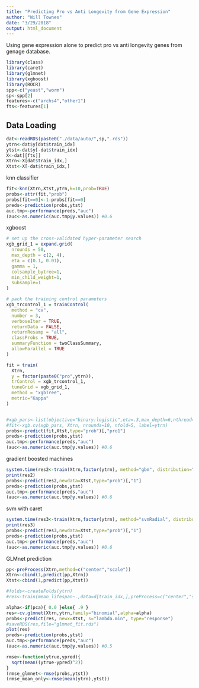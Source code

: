 ```yaml
---
title: "Predicting Pro vs Anti Longevity from Gene Expression"
author: "Will Townes"
date: "3/29/2018"
output: html_document
---
```


Using gene expression alone to predict pro vs anti longevity genes from genage database.

```r
library(class)
library(caret)
library(glmnet)
library(xgboost)
library(ROCR)
spp<-c("yeast","worm")
sp<-spp[2]
features<-c("archs4","other1")
fts<-features[1]
```

## Data Loading

```r
dat<-readRDS(paste0("./data/auto/",sp,".rds"))
ytrn<-dat$y[dat$train_idx]
ytst<-dat$y[-dat$train_idx]
X<-dat[[fts]]
Xtrn<-X[dat$train_idx,]
Xtst<-X[-dat$train_idx,]
```

knn classifier

```r
fit<-knn(Xtrn,Xtst,ytrn,k=10,prob=TRUE)
probs<-attr(fit,"prob")
probs[fit==0]<-1-probs[fit==0]
preds<-prediction(probs,ytst)
auc.tmp<-performance(preds,"auc")
(auc<-as.numeric(auc.tmp@y.values)) #0.6
```

xgboost

```r
# set up the cross-validated hyper-parameter search
xgb_grid_1 = expand.grid(
  nrounds = 50,
  max_depth = c(2, 4),
  eta = c(0.1, 0.01),
  gamma = 1,
  colsample_bytree=1,
  min_child_weight=1,
  subsample=1
)

# pack the training control parameters
xgb_trcontrol_1 = trainControl(
  method = "cv",
  number = 3,
  verboseIter = TRUE,
  returnData = FALSE,
  returnResamp = "all",                                     
  classProbs = TRUE,
  summaryFunction = twoClassSummary,
  allowParallel = TRUE
)

fit = train(
  Xtrn,
  y = factor(paste0("pro",ytrn)),
  trControl = xgb_trcontrol_1,
  tuneGrid = xgb_grid_1,
  method = "xgbTree",
  metric="Kappa"
)


#xgb_pars<-list(objective="binary:logistic",eta=.3,max_depth=6,nthread=2)
#fit<-xgb.cv(xgb_pars, Xtrn, nrounds=10, nfold=5, label=ytrn)
probs<-predict(fit,Xtst,type="prob")[,"pro1"]
preds<-prediction(probs,ytst)
auc.tmp<-performance(preds,"auc")
(auc<-as.numeric(auc.tmp@y.values)) #0.6
```

gradient boosted machines

```r
system.time(res2<-train(Xtrn,factor(ytrn), method="gbm", distribution="bernoulli", preProcess=NULL, verbose=FALSE, metric="Kappa", trControl=trainControl("cv",5), tuneGrid=expand.grid(interaction.depth=c(1,2),n.trees=c(800,1600),shrinkage=.005,n.minobsinnode=10)))
print(res2)
probs<-predict(res2,newdata=Xtst,type="prob")[,"1"]
preds<-prediction(probs,ytst)
auc.tmp<-performance(preds,"auc")
(auc<-as.numeric(auc.tmp@y.values)) #0.6
```

svm with caret
```r
system.time(res3<-train(Xtrn,factor(ytrn), method="svmRadial", distribution="bernoulli", preProcess=NULL, verbose=FALSE, metric="Kappa", trControl=trainControl("cv",5),prob.model=TRUE))
print(res3)
probs<-predict(res3,newdata=Xtst,type="prob")[,"1"]
preds<-prediction(probs,ytst)
auc.tmp<-performance(preds,"auc")
(auc<-as.numeric(auc.tmp@y.values)) #0.6
```

GLMnet prediction

```r
pp<-preProcess(Xtrn,method=c("center","scale"))
Xtrn<-cbind(1,predict(pp,Xtrn))
Xtst<-cbind(1,predict(pp,Xtst))

#folds<-createFolds(ytrn)
#res<-train(mean_lifespan~.,data=d[train_idx,],preProcess=c("center","scale"))

alpha<-if(pca){ 0.0 }else{ .9 }
res<-cv.glmnet(Xtrn,ytrn,family="binomial",alpha=alpha)
probs<-predict(res, newx=Xtst, s="lambda.min", type="response")
#saveRDS(res,file="glmnet_fit.rds")
plot(res)
preds<-prediction(probs,ytst)
auc.tmp<-performance(preds,"auc")
(auc<-as.numeric(auc.tmp@y.values)) #0.5
```

```r
rmse<-function(ytrue,ypred){
  sqrt(mean((ytrue-ypred)^2))
}
(rmse_glmnet<-rmse(probs,ytst))
(rmse_mean_only<-rmse(mean(ytrn),ytst))
```

